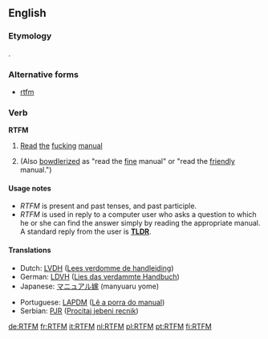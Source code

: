 ==English==

===Etymology===
{{initialism}}.

===Alternative forms===
* [[rtfm]]

===Verb===
'''RTFM''' {{intransitive}}

# {{internet}} [[read|Read]] [[the]] [[fucking]] [[manual]]
# (Also [[bowdlerized]] as "read the [[fine]] manual" or "read the [[friendly]] manual.")

====Usage notes====
* ''RTFM'' is present and past tenses, and past participle.
* ''RTFM'' is used in reply to a computer user who asks a question to which he or she can find the answer simply by reading the appropriate manual.  A standard reply from the user is '''[[TLDR]]'''.

====Translations====
<!--Note: Provide ABBREVIATIONS where these exist and ensure translations are IDIOMATIC-->
{{trans-top|abbreviation of ''read the fucking manual''}}
* Dutch: [[LVDH]] ([[Lees verdomme de handleiding]])
* German: [[LDVH]] ([[Lies das verdammte Handbuch]])
* Japanese: [[マニュアル嫁]] (manyuaru yome)
{{trans-mid}}
* Portuguese: [[LAPDM]] ([[Lê a porra do manual]])
* Serbian: [[PJR]] ([[Procitaj jebeni recnik]])
{{trans-bottom}}

[[de:RTFM]]
[[fr:RTFM]]
[[it:RTFM]]
[[nl:RTFM]]
[[pl:RTFM]]
[[pt:RTFM]]
[[fi:RTFM]]